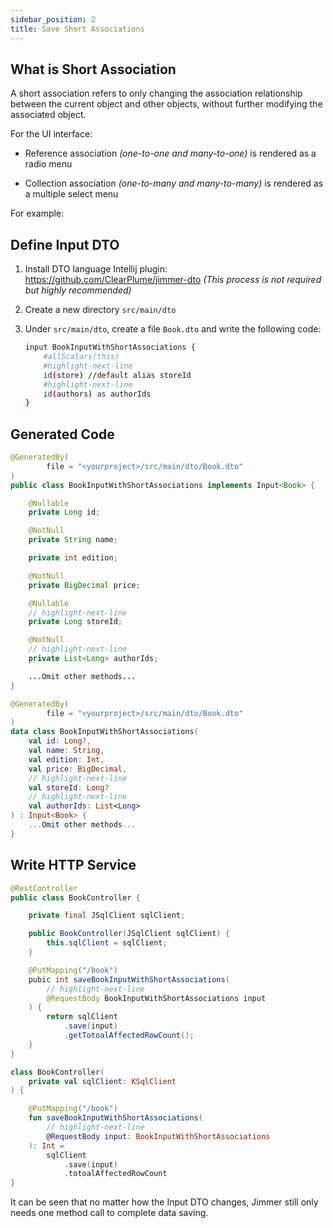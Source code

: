 ```yaml
---  
sidebar_position: 2
title: Save Short Associations  
---
```



## What is Short Association

A short association refers to only changing the association relationship between the current object and other objects, without further modifying the associated object.  

For the UI interface:  

-   Reference association *(one-to-one and many-to-one)* is rendered as a radio menu  

-   Collection association *(one-to-many and many-to-many)* is rendered as a multiple select menu  

For example:
<ShortAssociation/>  

## Define Input DTO  

1.  Install DTO language Intellij plugin: https://github.com/ClearPlume/jimmer-dto *(This process is not required but highly recommended)*  

2.  Create a new directory `src/main/dto`  

3.  Under `src/main/dto`, create a file `Book.dto` and write the following code:   

    ```sh title="Book.dto"
    input BookInputWithShortAssociations {
        #allScalars(this) 
        #highlight-next-line  
        id(store) //default alias storeId  
        #highlight-next-line
        id(authors) as authorIds
    }
    ```  

## Generated Code   

<Tabs groupId="language">
<TabItem value="java" label="Java">  

```java title="BookInputWithShortAssociations.java"  
@GeneratedBy(
        file = "<yourproject>/src/main/dto/Book.dto"  
)
public class BookInputWithShortAssociations implements Input<Book> {  

    @Nullable
    private Long id;  

    @NotNull
    private String name;

    private int edition;

    @NotNull  
    private BigDecimal price;

    @Nullable
    // highlight-next-line
    private Long storeId;

    @NotNull
    // highlight-next-line 
    private List<Long> authorIds;

    ...Omit other methods...  
}
```  

</TabItem>
<TabItem value="kotlin" label="Kotlin">

```kotlin title="BookInputWithShortAssociations.kt"  
@GeneratedBy(
        file = "<yourproject>/src/main/dto/Book.dto"
)  
data class BookInputWithShortAssociations(
    val id: Long?,
    val name: String,
    val edition: Int,
    val price: BigDecimal,
    // highlight-next-line
    val storeId: Long? 
    // highlight-next-line
    val authorIds: List<Long>  
) : Input<Book> {
    ...Omit other methods...   
}
```

</TabItem>
</Tabs>  

## Write HTTP Service  

<Tabs groupId="language">
<TabItem value="java" label="Java">   

```java title="BookController.java"
@RestController
public class BookController {

    private final JSqlClient sqlClient;

    public BookController(JSqlClient sqlClient) {
        this.sqlClient = sqlClient; 
    }

    @PutMapping("/book")
    pubic int saveBookInputWithShortAssociations(
        // highlight-next-line  
        @RequestBody BookInputWithShortAssociations input
    ) {
        return sqlClient
            .save(input)
            .getTotoalAffectedRowCount();
    } 
} 
```  

</TabItem>
<TabItem value="kotlin" label="Kotlin">  

```kotlin title="BookController.java"  
class BookController(  
    private val sqlClient: KSqlClient  
) {  

    @PutMapping("/book")
    fun saveBookInputWithShortAssociations( 
        // highlight-next-line
        @RequestBody input: BookInputWithShortAssociations
    ): Int =
        sqlClient
            .save(input)
            .totoalAffectedRowCount  
}
```  

</TabItem>
</Tabs>  

It can be seen that no matter how the Input DTO changes, Jimmer still only needs one method call to complete data saving.